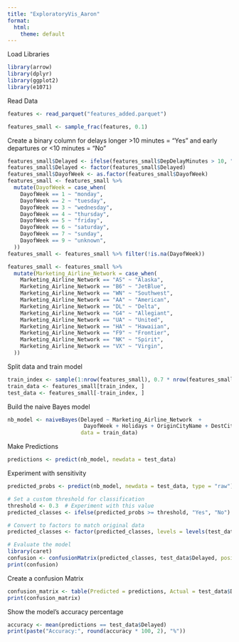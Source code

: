 ```yaml
---
title: "ExploratoryVis_Aaron"
format:
  html:
    theme: default
---
```


Load Libraries

```r
library(arrow)
library(dplyr)
library(ggplot2)
library(e1071)
```

Read Data

```r
features <- read_parquet("features_added.parquet")
```

```r
features_small <- sample_frac(features, 0.1)
```

Create a binary column for delays longer \>10 minutes = "Yes" and early departures or \<10 minutes = "No"

```r
features_small$Delayed <- ifelse(features_small$DepDelayMinutes > 10, "Yes", "No")
features_small$Delayed <- factor(features_small$Delayed)
features_small$DayofWeek <- as.factor(features_small$DayofWeek)
features_small <- features_small %>% 
  mutate(DayofWeek = case_when(
    DayofWeek == 1 ~ "monday",
    DayofWeek == 2 ~ "tuesday",
    DayofWeek == 3 ~ "wednesday",
    DayofWeek == 4 ~ "thursday",
    DayofWeek == 5 ~ "friday",
    DayofWeek == 6 ~ "saturday",
    DayofWeek == 7 ~ "sunday",
    DayofWeek == 9 ~ "unknown",
  ))
features_small <- features_small %>% filter(!is.na(DayofWeek))

features_small <- features_small %>% 
  mutate(Marketing_Airline_Network = case_when(
    Marketing_Airline_Network == "AS" ~ "Alaska",
    Marketing_Airline_Network == "B6" ~ "JetBlue",
    Marketing_Airline_Network == "WN" ~ "Southwest",
    Marketing_Airline_Network == "AA" ~ "American",
    Marketing_Airline_Network == "DL" ~ "Delta",
    Marketing_Airline_Network == "G4" ~ "Allegiant",
    Marketing_Airline_Network == "UA" ~ "United",
    Marketing_Airline_Network == "HA" ~ "Hawaiian",
    Marketing_Airline_Network == "F9" ~ "Frontier",
    Marketing_Airline_Network == "NK" ~ "Spirit",
    Marketing_Airline_Network == "VX" ~ "Virgin",
  ))
```

Split data and train model

```r
train_index <- sample(1:nrow(features_small), 0.7 * nrow(features_small))
train_data <- features_small[train_index, ]
test_data <- features_small[-train_index, ]
```

Build the naive Bayes model

```r
nb_model <- naiveBayes(Delayed ~ Marketing_Airline_Network  +
                        DayofWeek + Holidays + OriginCityName + DestCityName,
                       data = train_data)
```

Make Predictions

```r
predictions <- predict(nb_model, newdata = test_data)
```

Experiment with sensitivity

```r
predicted_probs <- predict(nb_model, newdata = test_data, type = "raw")[, "Yes"]  # Probabilities for "Yes" (Delayed)

# Set a custom threshold for classification
threshold <- 0.3  # Experiment with this value
predicted_classes <- ifelse(predicted_probs >= threshold, "Yes", "No")

# Convert to factors to match original data
predicted_classes <- factor(predicted_classes, levels = levels(test_data$Delayed))

# Evaluate the model
library(caret)
confusion <- confusionMatrix(predicted_classes, test_data$Delayed, positive = "Yes")
print(confusion)
```

Create a confusion Matrix

```r
confusion_matrix <- table(Predicted = predictions, Actual = test_data$Delayed)
print(confusion_matrix)
```

Show the model's accuracy percentage

```r
accuracy <- mean(predictions == test_data$Delayed)
print(paste("Accuracy:", round(accuracy * 100, 2), "%"))
```
